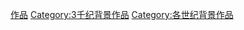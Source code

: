 {{CatPair|20世紀背景作品|22世紀背景作品}}

[[Category:21世紀|作品]]
[[Category:3千纪背景作品|Category:3千纪背景作品]]
[[Category:各世纪背景作品|Category:各世纪背景作品]]